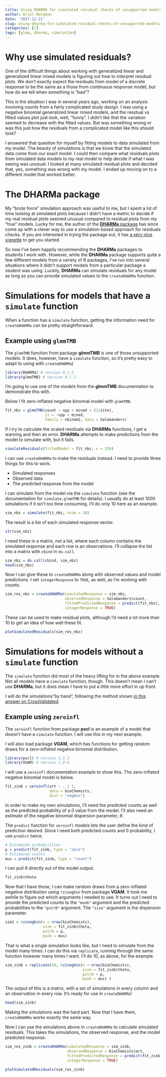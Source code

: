 ```yaml
---
title: Using DHARMA for simulated residual checks of unsupported models
author: Ariel Muldoon
date: '2017-12-21'
slug: using-dharma-for-simulated-residual-checks-of-unsupported-models
categories: [r]
tags: [glmm, dharma, simulation]
---
```


# Why use simulated residuals?

One of the difficult things about working with generalized linear and generalized linear mixed models is figuring out how to interpret residual plots.  We don't exactly expect the residuals from model of a discrete response to be the same as a those from continuous response model, but how do we tell when something is "bad"?

This is the situation I was in several years ago, working on an analysis involving counts from a fairly complicated study design.  I was using a negative binomial generalized linear mixed models, and the residual vs fitted values plot just look, well, "funny".  I didn't like that the variation seemed to decrease with the fitted values.  But was something wrong or was this just how the residuals from a complicated model like this should look?

I answered that question for myself by fitting models to data simulated from my model.  The beauty of simulations is that we know that the simulated data come from our exact model.  I could then compare what residuals plots from simulated data models to my real model to help decide if what I was seeing was unusual.  I looked at many simulated residual plots and decided that, yes, something was wrong with my model.  I ended up moving on to a different model that worked better.

# The DHARMa package

My "brute force" simulation approach was useful to me, but I spent a lot of time looking at simulated plots because I didn't have a metric to decide if my real residual plots seemed unusual compared to residual plots from my "true" models.  Lucky for me, the author of the [**DHARMa** package](https://github.com/florianhartig/DHARMa) has since come up with a clever way to use a simulation-based approach for residuals checks.  If you are interested in trying the package out, it has [a very nice vignette](https://cran.r-project.org/web/packages/DHARMa/vignettes/DHARMa.html) to get you started.

So now I've been happily recommending the **DHARMa** packages to students I work with.  However, while the **DHARMa** package supports quite a few different models from a variety of R packages, I've run into several situations where it didn't support models from a particular package a student was using.  Luckily, **DHARMa** can simulate residuals for any model as long as you can provide simulated values to the `createDHARMa` function.

# Simulations for models that have a `simulate` function

When a function has a `simulate` function, getting the information need for `createDHARMa` can be pretty straightforward.  

## Example using `glmmTMB`

The `glmmTMB` function from package **glmmTMB** is one of those unsupported models.  It does, however, have a `simulate` function, so it's pretty easy to adapt to using with `createDHARMa`)

```r
library(DHARMa) # version 0.1.5
library(glmmTMB) # version 0.1.1
```

I'm going to use one of the models from the **glmmTMB** documentation to demonstrate this with.

Below I fit zero-inflated negative binomial model with `glmmTMB`.

```r
fit_nbz = glmmTMB(count ~ spp + mined + (1|site), 
                  zi = ~spp + mined, 
                  family = nbinom2, data = Salamanders)
```

If I try to calculate the scaled residuals via **DHARMa** functions, I get a warning and then an error.  **DHARMa** attempts to make predictions from the model to simulate with, but it fails.

```r
simulateResiduals(fittedModel = fit_nbz, n = 250)
```

I can use `createDHARMa` to make the residuals instead.  I need to provide three things for this to work.

+ Simulated responses
+ Observed data
+ The predicted response from the model

I can simulate from the model via the `simulate` function (see the documentation for `simulate.glmmTMB` for details).  I usually do at least 1000 simulations if it isn't too time consuming.  I'll do only 10 here as an example.

```r
sim_nbz = simulate(fit_nbz, nsim = 10)
```

The result is a list of each simulated response vector.  

```r
str(sim_nbz)
```


I need these in a matrix, not a list, where each column contains the simulated response and each row is an observations.  I'll collapse the list into a matrix with `cbind` in `do.call`.

```r
sim_nbz = do.call(cbind, sim_nbz)
head(sim_nbz)
```

Now I can give these to `createDHARMa` along with observed values and model predictions.  I set `integerResponse` to `TRUE`, as well, as I'm working with counts.

```r
sim_res_nbz = createDHARMa(simulatedResponse = sim_nbz, 
                           observedResponse = Salamanders$count,
                           fittedPredictedResponse = predict(fit_nbz),
                           integerResponse = TRUE)
```

These can be used to make residual plots, although I'd need a lot more than 10 to get an idea of how well these fit.

```r
plotSimulatedResiduals(sim_res_nbz)
```

# Simulations for models without a `simulate` function

The `simulate` function did most of the heavy lifting for in the above example.  Not all models have a `simulate` function, though.  This doesn't mean I can't use **DHARMa**, but it does mean I have to put a little more effort in up front.

I will do the simulations"by hand", following the method shown [in this answer on CrossValidated](https://stats.stackexchange.com/a/189052/29350).

## Example using `zeroinfl`

The `zeroinfl` function from package **pscl** is an example of a model that doesn't have a `simulate` function.  I will use this in my next example.

I will also load package **VGAM**, which has functions for getting random draws for a zero-inflated negative binomial distribution.

```r
library(pscl) # version 1.5.2
library(VGAM) # version 1.0-4
```

I will use a `zeroinfl` documentation example to show this.  The zero-inflated negative binomial model is below.

```r
fit_zinb = zeroinfl(art ~ . | 1, 
                    data = bioChemists, 
                    dist = "negbin")
```

In order to make my own simulations, I'll need the predicted counts as well as the predicted probability of a 0 value from the model.  I'll also need an estimate of the negative binomial dispersion parameter, $\theta$.

The `predict` function for `zeroinfl` models lets the user define the kind of prediction desired.  Since I need both predicted counts and 0 probability, I use `predict` twice.

```r
# Estimated probabilities
p = predict(fit_zinb, type = "zero")
# Estimated counts
mus = predict(fit_zinb, type = "count")
```

I can pull $\theta$ directly out of the model output.

```r
fit_zinb$theta
```

Now that I have those, I can make random draws from a zero-inflated negative distribution using `rzinegbin` from package **VGAM**.  It took me awhile to figure out which arguments I needed to use.  It turns out I need to provide the predicted counts to the `"munb"` argument and the predicted probabilities to the `"pstr0"` argument.  The `"size"` argument is the dispersion parameter.

```r
sim1 = rzinegbin(n = nrow(bioChemists),
                 size = fit_zinb$theta,
                 pstr0 = p,
                 munb = mus)
```

That is what a single simulation looks like, but I need to simulate from the model many times.  I can do this via `replicate`, running through the same function however many times I want.  I'll do 10, as above, for the example.

```r
sim_zinb = replicate(10, rzinegbin(n = nrow(bioChemists),
                                   size = fit_zinb$theta,
                                   pstr0 = p,
                                   munb = mus) )
```

The output of this is a matrix, with a set of simulations in every column and an observation in every row.  It's ready for use in `createDHARMa`!

```r
head(sim_zinb)
```

Making the simulations was the hard part.  Now that I have them, `createDHARMa` works exactly the same way.

Now I can use the simulations above in `createDHARMa` to calculate simulated residuals. This takes the simulations, the observed response, and the model predicted response.

```r
sim_res_zinb = createDHARMa(simulatedResponse = sim_zinb,
                            observedResponse = bioChemists$art,
                            fittedPredictedResponse = predict(fit_zinb, type = "response"),
                            integerResponse = TRUE)
```

```r
plotSimulatedResiduals(sim_res_zinb)
```

